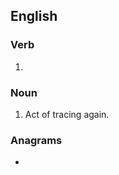 ==English==

===Verb===
{{head|en|verb form}}

# {{present participle of|en|retrace|nocat=1}}

===Noun===
{{en-noun}}

# Act of tracing again.

===Anagrams===
* {{anagrams|en|a=aceginrrt|arrecting|cratering|recrating|terracing}}